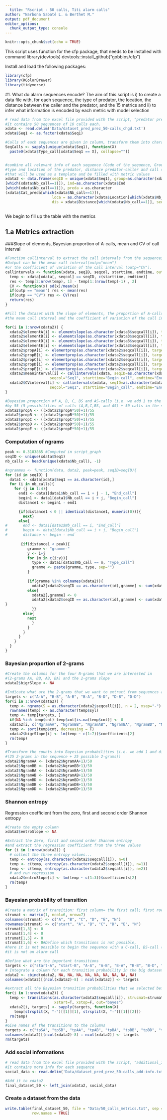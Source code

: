 ```yaml
---
  title: "Rscript - 50 calls, Titi alarm calls"
author: "Narbona Sabaté L. & Berthet M."
output: pdf_document
editor_options: 
  chunk_output_type: console
---
```


```r
knitr::opts_chunk$set(echo = TRUE)
```

This script uses function for the cfp package, that needs to be installed with command 
library(devtools)
devtools::install_github("gobbios/cfp")

Install and load the following packages:

```r
library(cfp)
library(RColorBrewer)
library(tidyverse)
```

#1. What do alarm sequences encode?
The aim of this script is i) to create a data file with, for each sequence, the type of predator, the location, the distance between the caller and the predator, and the 15 metrics and ii) to infer what information is encoded by each metric with model selection


```r

# read data from the excel file provided with the script, "predator presentations" dataset. 
#It contains 50 sequences of 10 calls each.
xdata <- read.delim('Data/dataset_pred_prez_50-calls_chgd.txt')
xdata$Seq1 <- as.factor(xdata$Seq1)

#Calls of each sequences are given in column, transform them into character strings
SeqCalls <- sapply(unique(xdata$Seq1), function(X) 
  paste0(xdata$Type_call[xdata$Seq1 == X], collapse=""))


#combine all relevant info of each sequence (Code of the sequence, Group of the caller, 
#type and location of the predator, distance predator-caller and call sequence) into one dataset 
#that will be used as a template and be filled with metric values
xdata2 <- data.frame(seqID = unique(xdata$Seq1), group=as.character(xdata$Group
[which(xdata$Nb_call==1)]), ind=as.character(xdata$Ind
[which(xdata$Nb_call==1)]), preda = as.character
(xdata$Cat_preda[which(xdata$Nb_call==1)]), 
                     loca = as.character(xdata$Location[which(xdata$Nb_call==1)]), 
                     dis = xdata$Distance[which(xdata$Nb_call==1)], seqcall = SeqCalls, first_call = substr(SeqCalls, start = 1, stop = 1))
                        
```


We begin to fill up the table with the metrics

## 1.a Metrics extraction
###Slope of elements, Bayesian proportion of A-calls, mean and CV of call interval

```r
#Function callinterval to extract the call intervals from the sequences. 
#Output can be the mean call interval(outp="mean") 
#or the coefficient of variation of the call interval (outp="CV").
callintervals <- function(xdata, seqID, seqcol, starttime, endtime, outp="mean") { 
  temp <- xdata[xdata[, seqcol] == seqID, c(starttime, endtime)]
  res <- temp[2:nrow(temp), 1] - temp[1:(nrow(temp)-1) , 2]
  CV <- function(x) sd(x)/mean(x)
  if(outp == "mean") res <- mean(res)
  if(outp == "CV") res <- CV(res)
  return(res)
}

#Fill the dataset with the slope of elements, the proportion of A-calls, 
#the mean call interval and the coefficient of variation of the call interval.

for(i in 1:nrow(xdata2)) {
  xdata2$elementA[i] <- elementslope(as.character(xdata3$seqcall[i]), type="linear", target="A")
  xdata2$elementB[i] <- elementslope(as.character(xdata3$seqcall[i]), type="linear", target="B")
  xdata2$elementD[i] <- elementslope(as.character(xdata3$seqcall[i]), type="linear", target="D")
  xdata2$elementE[i] <- elementslope(as.character(xdata3$seqcall[i]), type="linear", target="E")    
  xdata2$propA[i] <- elementprop(as.character(xdata2$seqcall[i]), target = "A")
  xdata2$propB[i] <- elementprop(as.character(xdata2$seqcall[i]), target = "B")
  xdata2$propC[i] <- elementprop(as.character(xdata2$seqcall[i]), target = "C")
  xdata2$propD[i] <- elementprop(as.character(xdata2$seqcall[i]), target = "D")
  xdata2$propE[i] <- elementprop(as.character(xdata2$seqcall[i]), target = "E")
  xdata2$meaninterval[i] <- callintervals(xdata, seqID=as.character(xdata2$seqID[i]), 
                    seqcol="Seq1", starttime="Begin_call", endtime="End_call", outp="mean")
  xdata2$CVinterval[i] <- callintervals(xdata, seqID=as.character(xdata2$seqID[i]), 
                    seqcol="Seq1", starttime="Begin_call", endtime="End_call", outp="CV")
}

#Bayesian proportion of A, B, C, BS and AS-calls (i.e. we add 1 to the number of calls in the sequence and divide 
#by 55 (5 possibilities of calls (A,B,C,BS, and AS) + 50 calls in the sequence))
xdata2$propA <- ((xdata2$propA*50)+1)/55
xdata2$propB <- ((xdata2$propB*50)+1)/55
xdata2$propC <- ((xdata2$propC*50)+1)/55
xdata2$propD <- ((xdata2$propD*50)+1)/55
xdata2$propE <- ((xdata2$propE*50)+1)/55
```
### Computation of ngrams
```r
peak <- 0.3183865 #Computed in script_graph
seqID <- unique(xdata$Seq1) 
nb_calls <- head(unique(xdata$Nb_call), -1)

#ngrammes <- function(data, data2, peak=peak, seqID=seqID){
for (id in seqID) {
  data1 <- xdata[xdata$Seq1 == as.character(id),]
  for (i in nb_calls){
    for (j in 1:4){
      end1 <- data1[data1$Nb_call == i + j - 1, "End_call"]
      begin1 <- data1[data1$Nb_call == i + j, "Begin_call"]
      distance1 <- begin1 - end1

      {if(distance1 < 0 || identical(distance1, numeric(0))){
        next}
      else{
#       end <- data1[data1$Nb_call == i, "End_call"]
#       begin <- data1[data1$Nb_call == i + j, "Begin_call"]
#       distance <- begin - end
       
       {if(distance1 < peak){
          gramme <- "gramme-"
          y <- i+j 
          for (m in c(i:y)){
            type <- data1[data1$Nb_call == m, "Type_call"]
            gramme <- paste(gramme, type, sep="")
          }
      
          {if(gramme %in% colnames(xdata2)){
            xdata2[xdata2$seqID == as.character(id),gramme] <- sum(xdata2[xdata2$seqID == as.character(id),gramme], 1)}
          else{
            xdata2[,gramme] <- 0
            xdata2[xdata2$seqID == as.character(id),gramme] <- sum(xdata2[xdata2$seqID == as.character(id),gramme], 1)
}
            }}
        else{
          next
            }
          }
        }
      }
    }
  }
}

```

### Bayesian proportion of 2-grams

```r
#Create the columns for the four N-grams that we are interested in 
#(2-grams AA, BB, AB, BA) and the 2-grams slope
xdata2$bigrSlope <- NA

#Indicate what are the 2-grams that we want to extract from sequences and extract them
targets <- c("A-A", "B-B", "A-B", "B-A", "B-D", "D-B", "D-D")
for(i in 1:nrow(xdata2)) {
  temp <- ngrams(S = as.character(xdata2$seqcall[i]), n = 2, xsep="-")
  rownames(temp) <- as.character(temp$syl)
  temp <- temp[targets, ]
  if(NA %in% temp$cnt) temp$cnt[is.na(temp$cnt)] <- 0
  xdata2[i, c("NgramAA", "NgramBB", "NgramAB", "NgramBA", "NgramBD", "NgramDB", "NgramDD")] <- t(temp[,2])
  temp <- sort(temp$cnt, decreasing = T)
  xdata2$bigrSlope[i] <- lm(temp ~ c(1:7))$coefficients[2]
  rm(temp)
}

#Transform the counts into Bayesian probabilities (i.e. we add 1 and divide by 50 
#(25 2-grams in the sequence + 25 possible 2-grams)) 
xdata2$NgramAA <- (xdata2$NgramAA+1)/50
xdata2$NgramBB <- (xdata2$NgramBB+1)/50
xdata2$NgramBA <- (xdata2$NgramBA+1)/50
xdata2$NgramAB <- (xdata2$NgramAB+1)/50
xdata2$NgramBD <- (xdata2$NgramBD+1)/50
xdata2$NgramDB <- (xdata2$NgramDB+1)/50
xdata2$NgramDD <- (xdata2$NgramDD+1)/50
```

### Shannon entropy

Regression coefficient from the zero, first and second order Shannon entropy

```r
#Create the empty column
xdata2$entroSlope <- NA

#Extract the Zero, first and second order Shannon entropy 
#and extract the regression coefficient from the three values
for (i in 1:nrow(xdata2)) {
  # collect the three entropy values...
  temp <- entropy(as.character(xdata2$seqcall[i]), n=0)
  temp <- c(temp, entropy(as.character(xdata2$seqcall[i]), n=1))
  temp <- c(temp, entropy(as.character(xdata2$seqcall[i]), n=2))
  # and run regression
  xdata2$entroSlope[i] <- lm(temp ~ c(1:3))$coefficients[2]
  rm(temp)
}
```

### Bayesian probability of transition

```r
#Create a matrix of transition: first column= the first call; first row= the second call
strumat <- matrix(1, ncol=6, nrow=7)
colnames(strumat) <- c("A", "B", "C", "D", "E", "N")
rownames(strumat) <- c("start", "A", "B", "C", "D", "E", "N")
strumat[1,3] <- 0
strumat[1,4] <- 0
strumat[1,5] <- 0
strumat[1,6] <- 0#Define which transitions is not possible, 
#here it is not possible to begin the sequence with a C-call, BS-call (E) and a AS-call (D) since 
#it is not an alarm call

#Define what are the important transitions
targets <- c("start-A", "start-B", "A-A", "A-B", "B-A", "B-B", "B-D", "D-B", "D-D")
# Integrate a column for each transition probability in the big dataset
xdata2 <- cbind(xdata2, NA, NA, NA, NA, NA, NA, NA, NA, NA)
colnames(xdata2)[(ncol(xdata2)-8) : ncol(xdata2)] <- targets

#extract all the Bayesian transition probabilities that we selected before
for(i in 1:nrow(xdata2)) {
  temp <- transitions(as.character(xdata2$seqcall[i]), strucmat=strumat,
                      xstart=T, xstop=F, out="bayes")
  xdata2[i, targets] <- sapply(targets, function(X) 
    temp[strsplit(X, "-")[[1]][1], strsplit(X, "-")[[1]][2]])
  rm(temp)
}
#Give names of the transitions to the columns
targets <- c("tpSA", "tpSB", "tpAA", "tpAB", "tpBA", "tpBB", "tpBD", "tpDB", "tpDD")
colnames(xdata2)[(ncol(xdata2)-8) : ncol(xdata2)] <- targets
rm(targets)

```
### Add social informations

```r

# read data from the excel file provided with the script, "additional_info". 
#It contains more info for each sequence
social_data <- read.delim('Data/dataset_pred_prez_50-calls_add-info.txt')

#Add it to xdata2
final_dataset_50 <- left_join(xdata2, social_data)

```
### Create a dataset from the data

```r
write.table(final_dataset_50, file = "Data/50_calls_metrics.txt", sep = "\t",
            row.names = TRUE)
```